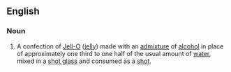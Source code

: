==English==

===Noun===
{{wikipedia}}
{{en-noun}}
# A confection of [[Jell-O]] ([[jelly]]) made with an [[admixture]] of [[alcohol]] in place of approximately one third to one half of the usual amount of [[water]], mixed in a [[shot glass]] and consumed as a [[shot]].